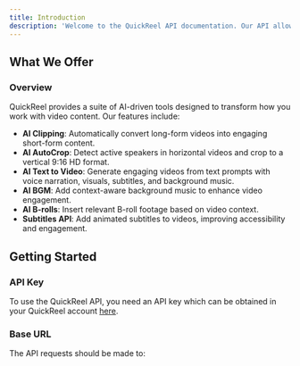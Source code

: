```yaml
---
title: Introduction
description: 'Welcome to the QuickReel API documentation. Our API allows developers to leverage AI-powered video processing capabilities, enabling the creation of engaging video content quickly and efficiently.'
---
```




## What We Offer

### Overview

QuickReel provides a suite of AI-driven tools designed to transform how you work with video content. Our features include:

- **AI Clipping**: Automatically convert long-form videos into engaging short-form content.
- **AI AutoCrop**: Detect active speakers in horizontal videos and crop to a vertical 9:16 HD format.
- **AI Text to Video**: Generate engaging videos from text prompts with voice narration, visuals, subtitles, and background music.
- **AI BGM**: Add context-aware background music to enhance video engagement.
- **AI B-rolls**: Insert relevant B-roll footage based on video context.
- **Subtitles API**: Add animated subtitles to videos, improving accessibility and engagement.

## Getting Started

### API Key

To use the QuickReel API, you need an API key which can be obtained in your QuickReel account [here](https://api.quickreel.io/).

### Base URL

The API requests should be made to:

